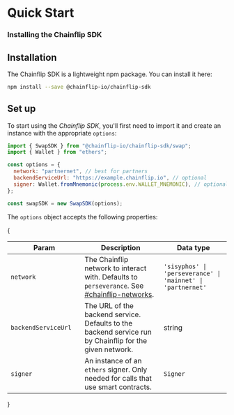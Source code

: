 # Quick Start

### Installing the Chainflip SDK

## Installation

The Chainflip SDK is a lightweight npm package. You can install it here:

```bash copy
npm install --save @chainflip-io/chainflip-sdk
```

## Set up

To start using the _Chainflip SDK_, you'll first need to import it and create an instance with the appropriate `options`:

```javascript
import { SwapSDK } from "@chainflip-io/chainflip-sdk/swap";
import { Wallet } from "ethers";

const options = {
  network: "partnernet", // best for partners
  backendServiceUrl: "https://example.chainflip.io", // optional
  signer: Wallet.fromMnemonic(process.env.WALLET_MNEMONIC), // optional
};

const swapSDK = new SwapSDK(options);
```

The `options` object accepts the following properties:

{<table>

  <thead>
    <tr>
      <th width="223">Param</th><th width="476">Description</th><th width="244.33333333333331">Data type</th>
    </tr>
  </thead>
  <tbody>
    <tr>
      <td><code>network</code></td>
      <td>The Chainflip network to interact with. Defaults to <code>perseverance</code>. See <a data-mention href="../supported-chains-and-assets.md#chainflip-networks">#chainflip-networks</a>.</td>
      <td><code>'sisyphos' | 'perseverance' | 'mainnet' |</code><br /><code>'partnernet'</code></td>
    </tr>
    <tr>
      <td><code>backendServiceUrl</code></td>
      <td>The URL of the backend service. Defaults to the backend service run by Chainflip for the given network.</td>
      <td>string</td>
    </tr>
    <tr>
      <td><code>signer</code></td>
      <td>An instance of an <code>ethers</code> signer. Only needed for calls that use smart contracts.</td>
      <td><code>Signer</code></td>
    </tr>
  </tbody>
  </table>
  }
